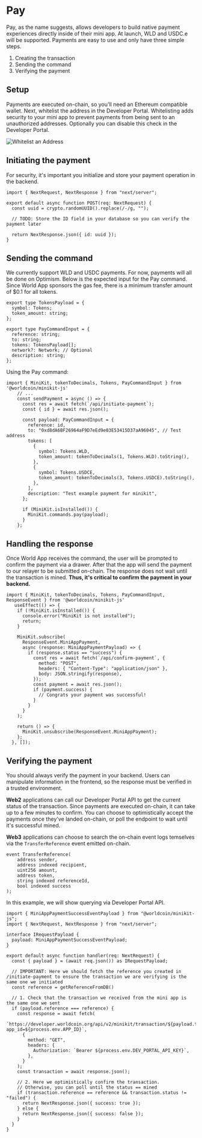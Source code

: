 
# Pay

Pay, as the name suggests, allows developers to build native payment experiences directly inside of their mini app.
At launch, WLD and USDC.e will be supported. Payments are easy to use and only have three simple steps.

1. Creating the transaction
2. Sending the command
3. Verifying the payment

## Setup

Payments are executed on-chain, so you'll need an <Link href="https://metamask.io/">Ethereum compatible wallet</Link>. 
Next, whitelist the address in the <Link href="https://developer.worldcoin.org/">Developer Portal</Link>. 
Whitelisting adds security to your mini app to prevent payments from being sent to an unauthorized addresses. Optionally you can 
disable this check in the Developer Portal.

![Whitelist an Address](/images/docs/mini-apps/commands/whitelist.png)

## Initiating the payment
For security, it's important you initialize and store your payment operation in the backend.
``` tsx {{ title: 'app/api/initiate-pay/route.ts' }}
import { NextRequest, NextResponse } from "next/server";

export default async function POST(req: NextRequest) {
  const uuid = crypto.randomUUID().replace(/-/g, "");

  // TODO: Store the ID field in your database so you can verify the payment later

  return NextResponse.json({ id: uuid });
}

```
## Sending the command
We currently support WLD and USDC payments. For now, payments will all be done on Optimism. Below is the expected input for the Pay command.
Since World App sponsors the gas fee, there is a minimum transfer amount of $0.1 for all tokens.
``` tsx {{title: 'PayCommandInput' }}
export type TokensPayload = {
  symbol: Tokens;
  token_amount: string;
};

export type PayCommandInput = {
  reference: string;
  to: string;
  tokens: TokensPayload[];
  network?: Network; // Optional
  description: string;
};
```
Using the Pay command: 
``` tsx {{ title: 'app/page.tsx' }}
import { MiniKit, tokenToDecimals, Tokens, PayCommandInput } from '@worldcoin/minikit-js'
    // ...
    const sendPayment = async () => {
      const res = await fetch(`/api/initiate-payment`);
      const { id } = await res.json();

      const payload: PayCommandInput = {
        reference: id,
        to: "0xd8dA6BF26964aF9D7eEd9e03E53415D37aA96045", // Test address
        tokens: [
          {
            symbol: Tokens.WLD,
            token_amount: tokenToDecimals(1, Tokens.WLD).toString(),
          },
          {
            symbol: Tokens.USDCE,
            token_amount: tokenToDecimals(3, Tokens.USDCE).toString(),
          },
        ],
        description: "Test example payment for minikit",
      };

      if (MiniKit.isInstalled()) {
        MiniKit.commands.pay(payload);
      }
    };
```
## Handling the response
Once World App receives the command, the user will be prompted to confirm the payment via a drawer. After that the app will send the payment to our relayer to be submitted on-chain. 
The response does not wait until the transaction is mined. **Thus, it's critical to confirm the payment in your backend.**
``` tsx {{ title: 'app/page.tsx' }}
import { MiniKit, tokenToDecimals, Tokens, PayCommandInput, ResponseEvent } from '@worldcoin/minikit-js'
   useEffect(() => {
    if (!MiniKit.isInstalled()) {
      console.error("MiniKit is not installed");
      return;
    }

    MiniKit.subscribe(
      ResponseEvent.MiniAppPayment,
      async (response: MiniAppPaymentPayload) => {
        if (response.status == "success") {
          const res = await fetch(`/api/confirm-payment`, {
            method: "POST",
            headers: { "Content-Type": "application/json" },
            body: JSON.stringify(response),
          });
          const payment = await res.json();
          if (payment.success) {
            // Congrats your payment was successful!
          }
        }
      }
    );

    return () => {
      MiniKit.unsubscribe(ResponseEvent.MiniAppPayment);
    };
  }, []);

```

## Verifying the payment
<Note type="warning">
	You should always verify the payment in your backend. Users can manipulate information in the
	frontend, so the response must be verified in a trusted environment.
</Note>

**Web2** applications can call our Developer Portal API to get the current status of the transaction. Since payments are executed on-chain, it can take up to a few minutes to confirm.
You can choose to optimistically accept the payments once they've landed on-chain, or poll the endpoint to wait until it's successful mined.

**Web3** applications can choose to search the on-chain event logs temselves via the `TransferReference` event emitted on-chain.
``` solidity {{title : 'TransferReference'}}
event TransferReference(
    address sender,
    address indexed recipient,
    uint256 amount,
    address token,
    string indexed referenceId,
    bool indexed success
);
```
In this example, we will show querying via Developer Portal API.
``` tsx {{ title: 'app/confirm-payment/route.ts' }}
import { MiniAppPaymentSuccessEventPayload } from "@worldcoin/minikit-js";
import { NextRequest, NextResponse } from "next/server";

interface IRequestPayload {
  payload: MiniAppPaymentSuccessEventPayload;
}

export default async function handler(req: NextRequest) {
  const { payload } = (await req.json()) as IRequestPayload;
  
  // IMPORTANT: Here we should fetch the reference you created in /initiate-payment to ensure the transaction we are verifying is the same one we initiated
  const reference = getReferenceFromDB()
  
  // 1. Check that the transaction we received from the mini app is the same one we sent
  if (payload.reference === reference) {
    const response = await fetch(
      `https://developer.worldcoin.org/api/v2/minikit/transaction/${payload.transaction_id}?app_id=${process.env.APP_ID}`,
      {
        method: "GET",
        headers: {
          Authorization: `Bearer ${process.env.DEV_PORTAL_API_KEY}`,
        },
      }
    );
    const transaction = await response.json();

    // 2. Here we optimistically confirm the transaction.
    // Otherwise, you can poll until the status == mined
    if (transaction.reference == reference && transaction.status != "failed") {
      return NextResponse.json({ success: true });
    } else {
      return NextResponse.json({ success: false });
    }
  }
}

```